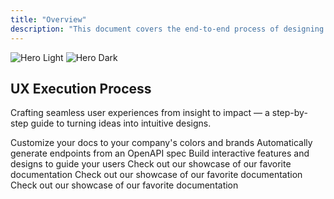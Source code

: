 ```yaml
---
title: "Overview"
description: "This document covers the end-to-end process of designing Nobletix, mobile app for social impact events. The project follows a user-centered design approach, emphasizing research, ideation, prototyping, and testing."
---
```


<img
  className="block dark:hidden"
  src="/images/nobletix-bnr.webp"
  alt="Hero Light"
/>
<img
  className="hidden dark:block"
  src="/images/nobletix-bnr.webp"
  alt="Hero Dark"
/>

## UX Execution Process

Crafting seamless user experiences from insight to impact — a step-by-step guide to turning ideas into intuitive designs.

<CardGroup cols={2}>
  <Card
    title="Market Research"
    icon="magnifying-glass-chart"
    href="https://mintlify.com/docs/settings/global"
  >
    Customize your docs to your company's colors and brands
  </Card>
  <Card
    title="Secondary Research"
    icon="chart-pie"
    href="https://mintlify.com/docs/api-playground/openapi"
  >
    Automatically generate endpoints from an OpenAPI spec
  </Card>
  <Card
    title="Primary Research"
    icon="screen-users"
    href="https://mintlify.com/docs/components/accordion"
  >
    Build interactive features and designs to guide your users
  </Card>
  <Card
    title="Ideation"
    icon="lightbulb-gear"
    href="https://mintlify.com/customers"
  >
    Check out our showcase of our favorite documentation
  </Card>
    <Card
    title="Design"
    icon="lightbulb-gear"
    href="https://mintlify.com/customers"
  >
    Check out our showcase of our favorite documentation
  </Card>
    <Card
    title="Test"
    icon="lightbulb-gear"
    href="https://mintlify.com/customers"
  >
    Check out our showcase of our favorite documentation
  </Card>
</CardGroup>
